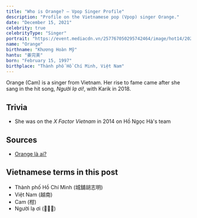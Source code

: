 ```yaml
---
title: "Who is Orange? — Vpop Singer Profile"
description: "Profile on the Vietnamese pop (Vpop) singer Orange."
date: "December 15, 2021"
celebrity: true
celebrityType: "Singer"
portrait: "https://event.mediacdn.vn/257767050295742464/image/hot14/2021/8/19/vuongrg-16293572165271429148462.png"
name: "Orange"
birthname: "Khương Hoàn Mỹ"
hantu: "姜完美"
born: "February 15, 1997"
birthplace: "Thành phố Hồ Chí Minh, Việt Nam"
---
```

Orange (Cam) is a singer from Vietnam. Her rise to fame came after she sang in the hit song, *Người lạ ơi!*, with Karik in 2018.
## Trivia
+ She was on the *X Factor Vietnam* in 2014 on Hồ Ngọc Hà's team

## Sources
+ [Orange là ai?](https://www.yan.vn/orange-la-ai-tieu-su-su-nghiep-va-doi-tu-nu-ca-si-222742.html)

## Vietnamese terms in this post
+ Thành phố Hồ Chí Minh (城舖胡志明) 
+ Việt Nam (越南) 
+ Cam (柑)
+ Người lạ ơi (𠊛𨓐㗒) 